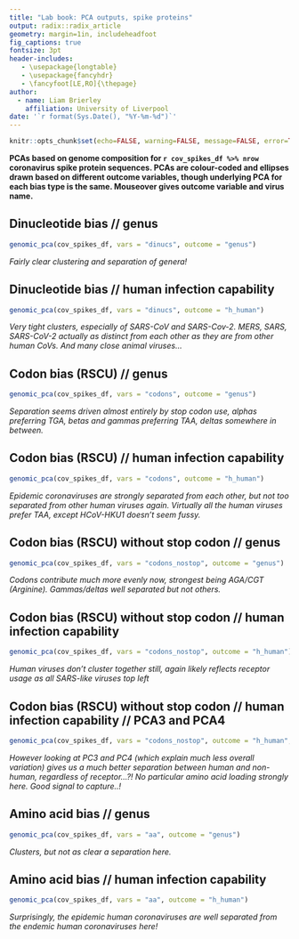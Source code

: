 ```yaml
---
title: "Lab book: PCA outputs, spike proteins"
output: radix::radix_article
geometry: margin=1in, includeheadfoot
fig_captions: true
fontsize: 3pt
header-includes:
   - \usepackage{longtable}
   - \usepackage{fancyhdr}
   - \fancyfoot[LE,RO]{\thepage}
author:
  - name: Liam Brierley
    affiliation: University of Liverpool
date: '`r format(Sys.Date(), "%Y-%m-%d")`'
---
```

\pagenumbering{arabic}

```r
knitr::opts_chunk$set(echo=FALSE, warning=FALSE, message=FALSE, error=TRUE)
```

**PCAs based on genome composition for `r cov_spikes_df %>% nrow` coronavirus spike protein sequences. PCAs are colour-coded and ellipses drawn based on different outcome variables, though underlying PCA for each bias type is the same. Mouseover gives outcome variable and virus name.**

## Dinucleotide bias // genus

```r
genomic_pca(cov_spikes_df, vars = "dinucs", outcome = "genus")
```

_Fairly clear clustering and separation of genera!_

## Dinucleotide bias // human infection capability

```r
genomic_pca(cov_spikes_df, vars = "dinucs", outcome = "h_human")
```

_Very tight clusters, especially of SARS-CoV and SARS-Cov-2. MERS, SARS, SARS-CoV-2 actually as distinct from each other as they are from other human CoVs. And many close animal viruses..._

## Codon bias (RSCU) // genus

```r
genomic_pca(cov_spikes_df, vars = "codons", outcome = "genus")
```

_Separation seems driven almost entirely by stop codon use, alphas preferring TGA, betas and gammas preferring TAA, deltas somewhere in between._

## Codon bias (RSCU) // human infection capability

```r
genomic_pca(cov_spikes_df, vars = "codons", outcome = "h_human")
```

_Epidemic coronaviruses are strongly separated from each other, but not too separated from other human viruses again. Virtually all the human viruses prefer TAA, except HCoV-HKU1 doesn't seem fussy._

## Codon bias (RSCU) without stop codon // genus

```r
genomic_pca(cov_spikes_df, vars = "codons_nostop", outcome = "genus")
```

_Codons contribute much more evenly now, strongest being AGA/CGT (Arginine). Gammas/deltas well separated but not others._

## Codon bias (RSCU) without stop codon // human infection capability

```r
genomic_pca(cov_spikes_df, vars = "codons_nostop", outcome = "h_human")
```

_Human viruses don't cluster together still, again likely reflects receptor usage as all SARS-like viruses top left_

## Codon bias (RSCU) without stop codon // human infection capability // PCA3 and PCA4

```r
genomic_pca(cov_spikes_df, vars = "codons_nostop", outcome = "h_human", choices=3:4)
```

_However looking at PC3 and PC4 (which explain much less overall variation) gives us a much better separation between human and non-human, regardless of receptor...?! No particular amino acid loading strongly here. Good signal to capture..!_

## Amino acid bias // genus

```r
genomic_pca(cov_spikes_df, vars = "aa", outcome = "genus")
```

_Clusters, but not as clear a separation here._

## Amino acid bias // human infection capability

```r
genomic_pca(cov_spikes_df, vars = "aa", outcome = "h_human")
```

_Surprisingly, the epidemic human coronaviruses are well separated from the endemic human coronaviruses here!_